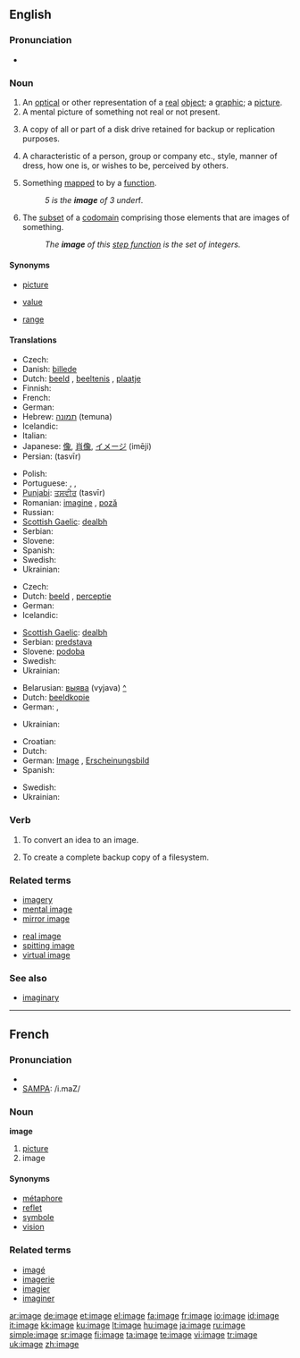 {{wikipedia}}
==English==

===Pronunciation===
* {{audio|en-us-image.ogg|Audio (US)}}

===Noun===
{{en-noun}}

# An [[optical]] or other representation of a [[real]] [[object]]; a [[graphic]]; a [[picture]].
# A mental picture of something not real or not present.
# {{computing}} A copy of all or part of a disk drive retained for backup or replication purposes.
# A characteristic of a person, group or company etc., style, manner of dress, how one is, or wishes to be, perceived by others.
# {{mathematics}} Something [[map]]ped to by a [[function]].
#: ''5 is the '''image''' of 3 under ''f''.''
# {{mathematics}} The [[subset]] of a [[codomain]] comprising those elements that are images of something.
#: ''The '''image''' of this [[step function]] is the set of integers.''

====Synonyms====
* {{i-c|representation}} [[picture]]
* {{i-c|something mapped to}} [[value]]
* {{i-c|subset of the codomain}} [[range]]

====Translations====
{{trans-top|graphical representation}}
* Czech: {{t-|cs|obraz|m}}
* Danish: [[billede]]
* Dutch: [[beeld]] {{f}}, [[beeltenis]] {{f}}, [[plaatje]] {{n}}
* Finnish: {{t+|fi|kuva}}
* French: {{t+|fr|image|f}}
* German: {{t+|de|Bild|n}}
* Hebrew: [[תמונה]] (temuna) {{f}}
* Icelandic: {{t+|is|mynd|f}}
* Italian: {{t+|it|immagine|f}}
* Japanese: [[像]], [[肖像]], [[イメージ]] (imēji)
* Persian: {{FAchar|[[تصویر]]}} (tasvīr)
{{trans-mid}}
* Polish: {{t+|pl|obraz|m}}
* Portuguese: {{t+|pt|imagem|f}}, {{t+|pt|figura|f}}, {{t+|pt|fotografia|f}}
* [[Punjabi]]: [[ਤਸਵੀਰ]] (tasvīr)
* Romanian: [[imagine]] {{f}}, [[poză]] {{f}}
* Russian: {{t+|ru|образ|m|tr=óbraz|sc=Cyrl}}
* [[Scottish Gaelic]]: [[dealbh]] {{m|f}}
* Serbian: {{t-|sr|slika|f}}
* Slovene: {{t-|sl|slika|f}}
* Spanish: {{t+|es|imagen|f}}
* Swedish: {{t+|sv|bild|c}}
* Ukrainian: {{t-|uk|образ|m|tr=óbraz|sc=Cyrl|xs=Ukrainian}}
{{trans-bottom}}

{{trans-top|mental picture}}
* Czech: {{t-|cs|představa|f}}
* Dutch: [[beeld]] {{n}}, [[perceptie]] {{f}}
* German: {{t+|de|Bild|n}}
* Icelandic: {{t+|is|mynd|f}}
{{trans-mid}}
* [[Scottish Gaelic]]: [[dealbh]] {{m|f}}
* Serbian: [[predstava]]
* Slovene: [[podoba]] {{f}}
* Swedish: {{t+|sv|bild|c}}
* Ukrainian: {{t-|uk|образ|m|tr=óbraz|sc=Cyrl|xs=Ukrainian}}
{{trans-bottom}}

{{trans-top|computing}}
* Belarusian: [[выява]] (vyjava) {{f}} [[:be:выява|^]]
* Dutch: [[beeldkopie]] {{f}}
* German: {{t+|de|image|n|alt=Image}}, {{t-|de|Speicherabbild|n}}
{{trans-mid}}
* Ukrainian: {{t-|uk|образ|m|tr=óbraz|sc=Cyrl|xs=Ukrainian}}
{{trans-bottom}}

{{trans-top|characteristic as perceived by others}}
* Croatian: {{t-|hr|imidž|m}}
* Dutch: {{t+|nl|beeld|n}}
* German: [[image#German|Image]] {{n}}, [[Erscheinungsbild]] {{n}}
* Spanish: {{t+|es|imagen|f}}
{{trans-mid}}
* Swedish: {{t-|sv|image|c}}
* Ukrainian: {{t-|uk|образ|m|tr=óbraz|sc=Cyrl|xs=Ukrainian}}
{{trans-bottom}}

===Verb===
{{en-verb|imag|ing}}

# {{context|computing}} To convert an idea to an image.
# {{context|computing}} To create a complete backup copy of a filesystem.

===Related terms===
{{top}}
* [[imagery]]
* [[mental image]]
* [[mirror image]]
{{mid}}
* [[real image]]
* [[spitting image]]
* [[virtual image]]
{{bottom}}

===See also===
* [[imaginary]]

----

==French==

===Pronunciation===
* {{:IPA|lang=fr|/i.maʒ/}}
* [[w:SAMPA|SAMPA]]: /i.maZ/

===Noun===
'''image''' {{f}}

# [[picture]]
# image

====Synonyms====
* [[métaphore]]
* [[reflet]]
* [[symbole]]
* [[vision]]

===Related terms===
* [[imagé]]
* [[imagerie]]
* [[imagier]]
* [[imaginer]]

[[ar:image]]
[[de:image]]
[[et:image]]
[[el:image]]
[[fa:image]]
[[fr:image]]
[[io:image]]
[[id:image]]
[[it:image]]
[[kk:image]]
[[ku:image]]
[[lt:image]]
[[hu:image]]
[[ja:image]]
[[ru:image]]
[[simple:image]]
[[sr:image]]
[[fi:image]]
[[ta:image]]
[[te:image]]
[[vi:image]]
[[tr:image]]
[[uk:image]]
[[zh:image]]